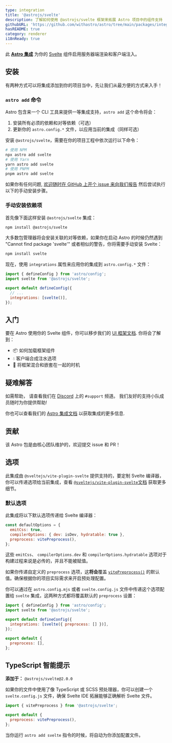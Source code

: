 ```yaml
---
type: integration
title: '@astrojs/svelte'
description: 了解如何使用 @astrojs/svelte 框架来拓展 Astro 项目中的组件支持
githubURL: 'https://github.com/withastro/astro/tree/main/packages/integrations/svelte/'
hasREADME: true
category: renderer
i18nReady: true
---
```



此 **[Astro 集成][astro-integration]** 为你的 [Svelte](https://svelte.dev/) 组件启用服务器端渲染和客户端注入。

## 安装

有两种方式可以将集成添加到你的项目当中，先让我们从最方便的方式来入手！

### `astro add` 命令

Astro 包含来一个 CLI 工具来提供一等集成支持，`astro add` 这个命令将会：

1. 安装所有必须的依赖和对等依赖（可选）
2. 更新你的 `astro.config.*` 文件，以应用当前的集成（同样可选）

安装 `@astrojs/svelte`，需要在你的项目工程中依次运行以下命令：

```sh
# 使用 NPM
npx astro add svelte
# 使用 Yarn
yarn astro add svelte
# 使用 PNPM
pnpm astro add svelte
```

如果你有任何问题, [欢迎随时在 GitHub 上开个 issue 来向我们报告](https://github.com/withastro/astro/issues) 然后尝试执行以下的手动安装步骤。

### 手动安装依赖项

首先像下面这样安装 `@astrojs/svelte` 集成：

```sh
npm install @astrojs/svelte
```

大多数包管理器将会安装关联的对等依赖，如果你在启动 Astro 的时候仍然遇到 "Cannot find package 'svelte'" 或者相似的警告，你将需要手动安装 Svelte：

```sh
npm install svelte
```

现在，使用 `integrations` 属性来应用你的集成到 `astro.config.*` 文件：

```js ins={2} "svelte()" title="astro.config.mjs"
import { defineConfig } from 'astro/config';
import svelte from '@astrojs/svelte';

export default defineConfig({
  // ...
  integrations: [svelte()],
});
```

## 入门

要在 Astro 使用你的 Svelte 组件，你可以移步我们的 [UI 框架文档][astro-ui-frameworks]. 你将会了解到：

*   📦 如何加载框架组件
*   💧 客户端合成注水选项
*   🤝 将框架混合和嵌套在一起的时机

## 疑难解答

如需帮助， 请查看我们在 [Discord](https://astro.build/chat) 上的  `#support` 频道。 我们友好的支持小队成员随时为你提供帮助!

你也可以查看我们的 [Astro 集成文档][astro-integration] 以获取集成的更多信息.

## 贡献

该 Astro 包是由核心团队维护的，欢迎提交 issue 和 PR！

[astro-integration]: /zh-cn/guides/integrations-guide/

[astro-ui-frameworks]: /zh-cn/core-concepts/framework-components/#使用框架组件

## 选项


此集成由 `@sveltejs/vite-plugin-svelte` 提供支持的，要定制 Svelte 编译器，你可以传递选项给当前集成，查看 [`@sveltejs/vite-plugin-svelte`文档](https://github.com/sveltejs/vite-plugin-svelte/blob/HEAD/docs/config.md) 获取更多细节。

### 默认选项

此集成将以下默认选项传递给 Svelte 编译器：

```js
const defaultOptions = {
  emitCss: true,
  compilerOptions: { dev: isDev, hydratable: true },
  preprocess: vitePreprocess(),
};
```

这些 `emitCss`、 `compilerOptions.dev` 和 `compilerOptions.hydratable` 选项对于构建过程来说是必传的，并且不能被赋值。

如果你传递自定义的 `preprocess` 选项，这**将会**覆盖 [`vitePreprocess()`](https://github.com/sveltejs/vite-plugin-svelte/blob/HEAD/docs/preprocess.md) 的默认值。确保根据你的项目实际需求来开启预处理配置。

你可以通过在 `astro.config.mjs` 或者 `svelte.config.js` 文件中传递这个选项配置给 `svelte` 集成，这两种方式都将覆盖默认的 `preprocess` 设置：

```js title="astro.config.mjs"
import { defineConfig } from 'astro/config';
import svelte from '@astrojs/svelte';

export default defineConfig({
  integrations: [svelte({ preprocess: [] })],
});
```

```js title="svelte.config.js"
export default {
  preprocess: [],
};
```

## TypeScript 智能提示

**添加于：** `@astrojs/svelte@2.0.0`

如果你的文件中使用了像 TypeScript 或 SCSS 预处理器，你可以创建一个 `svelte.config.js` 文件，确保 Svelte IDE 拓展能够正确解析 Svelte 文件。

```js title="svelte.config.js"
import { vitePreprocess } from '@astrojs/svelte';

export default {
  preprocess: vitePreprocess(),
};
```

当你运行 `astro add svelte` 指令的时候，将自动为你添加配置文件。
